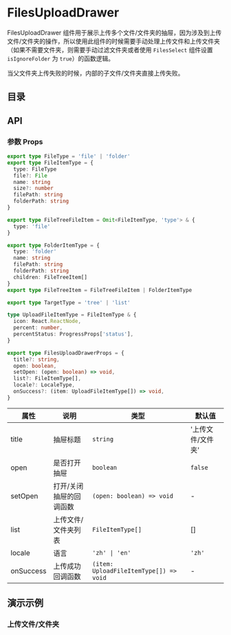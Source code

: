 
# FilesUploadDrawer

FilesUploadDrawer 组件用于展示上传多个文件/文件夹的抽屉，因为涉及到上传文件/文件夹的操作，所以使用此组件的时候需要手动处理上传文件和上传文件夹（如果不需要文件夹，则需要手动过滤文件夹或者使用 `FilesSelect` 组件设置 `isIgnoreFolder` 为 `true`）的函数逻辑。

当父文件夹上传失败的时候，内部的子文件/文件夹直接上传失败。

## 目录

## API

### 参数 Props

``` ts
export type FileType = 'file' | 'folder'
export type FileItemType = {
  type: FileType
  file?: File
  name: string
  size?: number
  filePath: string
  folderPath: string
}

export type FileTreeFileItem = Omit<FileItemType, 'type'> & {
  type: 'file'
}

export type FolderItemType = {
  type: 'folder'
  name: string
  filePath: string
  folderPath: string
  children: FileTreeItem[]
}
export type FileTreeItem = FileTreeFileItem | FolderItemType

export type TargetType = 'tree' | 'list'
```

``` ts
type UploadFileItemType = FileItemType & {
  icon: React.ReactNode,
  percent: number,
  percentStatus: ProgressProps['status'],
}

export type FilesUploadDrawerProps = {
  title?: string,
  open: boolean,
  setOpen: (open: boolean) => void,
  list?: FileItemType[],
  locale?: LocaleType,
  onSuccess?: (item: UploadFileItemType[]) => void,
}
```

| 属性 | 说明 | 类型 | 默认值 |
| --- | --- | --- | --- |
| title | 抽屉标题 | `string` | '上传文件/文件夹' |
| open | 是否打开抽屉 | `boolean` | `false` |
| setOpen | 打开/关闭抽屉的回调函数 | `(open: boolean) => void` | - |
| list | 上传文件/文件夹列表 | `FileItemType[]` | [] |
| locale | 语言 | `'zh' \| 'en'` | `'zh'` |
| onSuccess | 上传成功回调函数 | `(item: UploadFileItemType[]) => void` | - |

## 演示示例

### 上传文件/文件夹

<Playground code={FilesListUploadRaw} title='上传文件/文件夹' description='选择之后直接上传文件/文件夹。'>
  <FilesListUpload />
</Playground>
